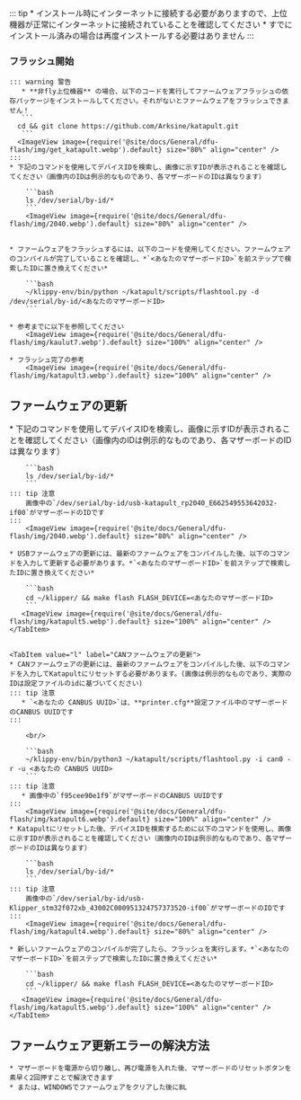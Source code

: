 ::: tip
    * インストール時にインターネットに接続する必要がありますので、上位機器が正常にインターネットに接続されていることを確認してください
    * すでにインストール済みの場合は再度インストールする必要はありません
:::

### フラッシュ開始

    ::: warning 警告
       * **非fly上位機器** の場合、以下のコードを実行してファームウェアフラッシュの依存パッケージをインストールしてください。それがないとファームウェアをフラッシュできません！
       ```
      cd && git clone https://github.com/Arksine/katapult.git
       ```
      <ImageView image={require('@site/docs/General/dfu-flash/img/get_katapult.webp').default} size="80%" align="center" />
    :::
    * 下記のコマンドを使用してデバイスIDを検索し、画像に示すIDが表示されることを確認してください（画像内のIDは例示的なものであり、各マザーボードのIDは異なります）

        ```bash
        ls /dev/serial/by-id/*
        ```
        <ImageView image={require('@site/docs/General/dfu-flash/img/2040.webp').default} size="80%" align="center" />


    * ファームウェアをフラッシュするには、以下のコードを使用してください。ファームウェアのコンパイルが完了していることを確認し、*`<あなたのマザーボードID>`を前ステップで検索したIDに置き換えてください*

        ```bash
        ~/klippy-env/bin/python ~/katapult/scripts/flashtool.py -d /dev/serial/by-id/<あなたのマザーボードID>
        ```

    * 参考までに以下を参照してください
        <ImageView image={require('@site/docs/General/dfu-flash/img/kaulut7.webp').default} size="100%" align="center" />

    * フラッシュ完了の参考
        <ImageView image={require('@site/docs/General/dfu-flash/img/katapult3.webp').default} size="100%" align="center" />

## ファームウェアの更新

<Tabs>
    <TabItem value="w" label="USBファームウェアの更新" default>
    * 下記のコマンドを使用してデバイスIDを検索し、画像に示すIDが表示されることを確認してください（画像内のIDは例示的なものであり、各マザーボードのIDは異なります）

        ```bash
        ls /dev/serial/by-id/*
        ```
    ::: tip 注意
        画像中の`/dev/serial/by-id/usb-katapult_rp2040_E662549553642032-if00`がマザーボードのIDです
    :::
        <ImageView image={require('@site/docs/General/dfu-flash/img/2040.webp').default} size="80%" align="center" />

    * USBファームウェアの更新には、最新のファームウェアをコンパイルした後、以下のコマンドを入力して更新する必要があります。*`<あなたのマザーボードID>`を前ステップで検索したIDに置き換えてください*

        ```bash
        cd ~/klipper/ && make flash FLASH_DEVICE=<あなたのマザーボードID>
        ```
       <ImageView image={require('@site/docs/General/dfu-flash/img/katapult5.webp').default} size="100%" align="center" />
    </TabItem>


    <TabItem value="l" label="CANファームウェアの更新">
    * CANファームウェアの更新には、最新のファームウェアをコンパイルした後、以下のコマンドを入力してKatapultにリセットする必要があります。(画像は例示的なものであり、実際のIDは設定ファイルのidに基づいてください)
    ::: tip 注意
       * `<あなたの CANBUS UUID>`は、**printer.cfg**設定ファイル中のマザーボードのCANBUS UUIDです
    :::
        
        <br/>

        ```bash
        ~/klippy-env/bin/python3 ~/katapult/scripts/flashtool.py -i can0 -r -u <あなたの CANBUS UUID>
        ```
    ::: tip 注意
       * 画像中の`f95cee90e1f9`がマザーボードのCANBUS UUIDです
    :::
        <ImageView image={require('@site/docs/General/dfu-flash/img/katapult6.webp').default} size="100%" align="center" />
    * Katapultにリセットした後、デバイスIDを検索するために以下のコマンドを使用し、画像に示すIDが表示されることを確認してください（画像内のIDは例示的なものであり、各マザーボードのIDは異なります）

        ```bash
        ls /dev/serial/by-id/*
        ```
    ::: tip 注意
        画像中の`/dev/serial/by-id/usb-Klipper_stm32f072xb_43002C000951324757373520-if00`がマザーボードのIDです
    :::
        <ImageView image={require('@site/docs/General/dfu-flash/img/katapult4.webp').default} size="80%" align="center" />

    * 新しいファームウェアのコンパイルが完了したら、フラッシュを実行します。*`<あなたのマザーボードID>`を前ステップで検索したIDに置き換えてください*

        ```bash
        cd ~/klipper/ && make flash FLASH_DEVICE=<あなたのマザーボードID>
        ```
       <ImageView image={require('@site/docs/General/dfu-flash/img/katapult5.webp').default} size="100%" align="center" />
    </TabItem>

</Tabs>

## ファームウェア更新エラーの解決方法

    * マザーボードを電源から切り離し、再び電源を入れた後、マザーボードのリセットボタンを素早く2回押すことで解決できます
    * または、WINDOWSでファームウェアをクリアした後にBL
